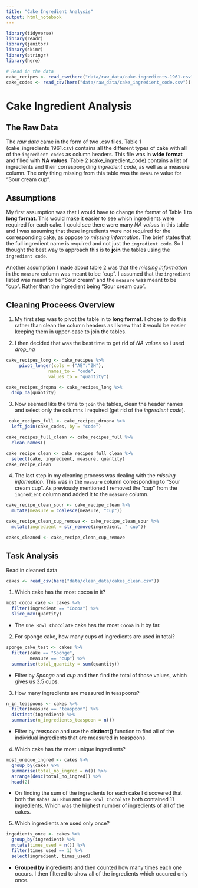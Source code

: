 ```yaml
---
title: "Cake Ingredient Analysis"
output: html_notebook
---
```


```r
library(tidyverse)
library(readr)
library(janitor)
library(skimr)
library(stringr)
library(here)
```


```r
# Read in the data
cake_recipes <- read_csv(here("data/raw_data/cake-ingredients-1961.csv"))
cake_codes <- read_csv(here("data/raw_data/cake_ingredient_code.csv"))
```

# Cake Ingredient Analysis

## The Raw Data

The *raw data* came in the form of two .csv files. Table 1 (cake_ingredients_1961.csv)  contains all the different types of cake with all of the `ingredient codes` as column headers. This file was in __wide format__ and filled with **NA values**. Table 2 (cake_ingredient_code) contains a list of ingredients and their correspongding _ingredient code_, as well as a measure column. The only thing missing from this table was the `measure` value for "Sour cream cup".

## Assumptions

My first assumption was that I would have to change the format of Table 1 to __long format__. This would make it easier to see which ingredients were required for each cake. I could see there were many _NA values_ in this table and I was assuming that these ingredients were not required for the corresponding cake, as oppose to *missing information*. The brief states that the full ingredient name is required and not just the `ingredient code`. So I thought the best way to approach this is to **join** the tables using the `ingredient code`. 

Another assumption I made about table 2 was that the *missing information* in the `measure` column was meant to be "cup". I assumed that the `ingredient` listed was meant to be "Sour cream" and the `measure` was meant to be "cup". Rather than the ingredient being "Sour cream cup".


## Cleaning Proceess Overview

1. My first step was to pivot the table in to __long format__. I chose to do this rather than clean the column headers as I knew that it would be easier keeping them in upper-case to join the tables.

2. I then decided that was the best time to get rid of _NA values_ so i used _drop_na_
```r
cake_recipes_long <- cake_recipes %>%
     pivot_longer(cols = ("AE":"ZH"),
                names_to = "code",
                values_to = "quantity")

cake_recipes_dropna <- cake_recipes_long %>%
  drop_na(quantity)
```

3. Now seemed like the time to `join` the tables, clean the header names and select only the columns I required (get rid of the _ingredient code_).
```r
 cake_recipes_full <- cake_recipes_dropna %>%
  left_join(cake_codes, by = "code")

cake_recipes_full_clean <- cake_recipes_full %>%
  clean_names()

cake_recipe_clean <- cake_recipes_full_clean %>%
  select(cake, ingredient, measure, quantity)
cake_recipe_clean
```

4. The last step in my cleaning process was dealing with the *missing information*. This was in the `measure` column corresponding to "Sour cream cup". As previously mentioned I removed the "cup" from the `ingredient` column and added it to the `measure` column.
```r
cake_recipe_clean_sour <- cake_recipe_clean %>%
  mutate(measure = coalesce(measure, "cup"))

cake_recipe_clean_cup_remove <- cake_recipe_clean_sour %>%
  mutate(ingredient = str_remove(ingredient, " cup"))

cakes_cleaned <- cake_recipe_clean_cup_remove
```

## Task Analysis

Read in cleaned data
```r
cakes <- read_csv(here("data/clean_data/cakes_clean.csv"))
```

1. Which cake has the most cocoa in it?
```r
most_cocoa_cake <- cakes %>%
  filter(ingredient == "Cocoa") %>%
  slice_max(quantity)
```
- The `One Bowl Chocolate` cake has the most `Cocoa` in it by far.


2. For sponge cake, how many cups of ingredients are used in total?
```r
sponge_cake_test <- cakes %>% 
  filter(cake == "Sponge",
         measure == "cup") %>% 
  summarise(total_quantity = sum(quantity))
```
- Filter by _Sponge_ and _cup_ and then find the total of those values, which gives us 3.5 cups.


3. How many ingredients are measured in teaspoons?
```r
n_in_teaspoons <- cakes %>% 
  filter(measure == "teaspoon") %>% 
  distinct(ingredient) %>% 
  summarise(n_ingredients_teaspoon = n())
```
- Filter by _teaspoon_ and use the **distinct()** function to find all of the individual ingredients that are measured in teaspoons.


4. Which cake has the most unique ingredients?
```r
most_unique_ingred <- cakes %>% 
  group_by(cake) %>% 
  summarise(total_no_ingred = n()) %>% 
  arrange(desc(total_no_ingred)) %>% 
  head(2)
```
- On finding the sum of the ingredients for each cake I discovered that both the `Babas au Rhum` and `One Bowl Chocolate` both contained 11 ingredients. Which was the highest number of ingredients of all of the cakes.


5. Which ingredients are used only once?
```r
ingedients_once <- cakes %>% 
  group_by(ingredient) %>% 
  mutate(times_used = n()) %>% 
  filter(times_used == 1) %>% 
  select(ingredient, times_used)
```
- **Grouped by** ingredients and then counted how many times each one occurs. I then filtered to show all of the ingredients which occured only once.
